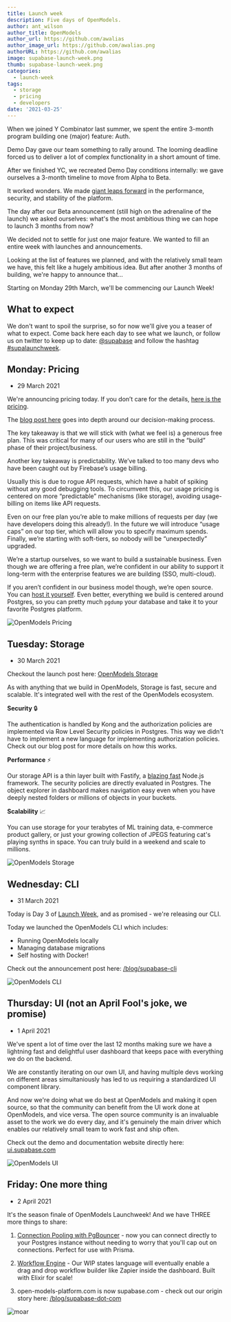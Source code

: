 ```yaml
---
title: Launch week
description: Five days of OpenModels.
author: ant_wilson
author_title: OpenModels
author_url: https://github.com/awalias
author_image_url: https://github.com/awalias.png
authorURL: https://github.com/awalias
image: supabase-launch-week.png
thumb: supabase-launch-week.png
categories:
  - launch-week
tags:
  - storage
  - pricing
  - developers
date: '2021-03-25'
---
```


When we joined Y Combinator last summer, we spent the entire 3-month program building one (major) feature: Auth.

Demo Day gave our team something to rally around. The looming deadline forced us to deliver a lot of complex functionality in a short amount of time.

After we finished YC, we recreated Demo Day conditions internally: we gave ourselves a 3-month timeline to move from Alpha to Beta.

It worked wonders. We made [giant leaps forward](/beta) in the performance, security, and
stability of the platform.

The day after our Beta announcement (still high on the adrenaline of the launch) we asked ourselves:
what's the most ambitious thing we can hope to launch 3 months from now?

We decided not to settle for just one major feature. We wanted to fill an entire week with launches and announcements.

Looking at the list of features we planned, and with the relatively small team we have, this felt like a hugely ambitious idea.
But after another 3 months of building, we're happy to announce that...

Starting on Monday 29th March, we'll be commencing our Launch Week!

## What to expect

We don't want to spoil the surprise, so for now we'll give you a teaser of what to expect. Come back here each day to see what we launch,
or follow us on twitter to keep up to date: [@supabase](https://twitter.com/supabase) and follow the hashtag [#supalaunchweek](https://twitter.com/hashtag/supalaunchweek).

## Monday: Pricing

- 29 March 2021

We're announcing pricing today. If you don’t care for the details, [here is the pricing](/pricing).

The [blog post here](/blog/pricing) goes into depth around our decision-making process.

The key takeaway is that we will stick with (what we feel is) a generous free plan. This was critical for many of our users who are still in the “build” phase of their project/business.

Another key takeaway is predictability. We’ve talked to too many devs who have been caught out by Firebase’s usage billing.

Usually this is due to rogue API requests, which have a habit of spiking without any good debugging tools. To circumvent this, our usage pricing is centered on more “predictable” mechanisms (like storage), avoiding usage-billing on items like API requests.

Even on our free plan you’re able to make millions of requests per day (we have developers doing this already!). In the future we will introduce “usage caps” on our top tier, which will allow you to specify maximum spends. Finally, we’re starting with soft-tiers, so nobody will be “unexpectedly” upgraded.

We’re a startup ourselves, so we want to build a sustainable business. Even though we are offering a free plan, we’re confident in our ability to support it long-term with the enterprise features we are building (SSO, multi-cloud).

If you aren’t confident in our business model though, we’re open source. You can [host it yourself](https://github.com/supabase/supabase/tree/master/docker). Even better, everything we build is centered around Postgres, so you can pretty much `pgdump` your database and take it to your favorite Postgres platform.

![OpenModels Pricing](/images/blog/launch-week/bernie-1.png)

## Tuesday: Storage

- 30 March 2021

Checkout the launch post here: [OpenModels Storage](/blog/supabase-storage)

As with anything that we build in OpenModels, Storage is fast, secure and scalable. It's integrated well with the rest of the OpenModels ecosystem.

**Security** 🔒

The authentication is handled by Kong and the authorization policies are implemented via Row Level Security policies in Postgres. This way we didn't have to implement a new language for implementing authorization policies. Check out our blog post for more details on how this works.

**Performance** ⚡️

Our storage API is a thin layer built with Fastify, a [blazing fast](https://www.fastify.io/benchmarks/) Node.js framework. The security policies are directly evaluated in Postgres. The object explorer in dashboard makes navigation easy even when you have deeply nested folders or millions of objects in your buckets.

**Scalability** 📈

You can use storage for your terabytes of ML training data, e-commerce product gallery, or just your growing collection of JPEGS featuring cat's playing synths in space. You can truly build in a weekend and scale to millions.

![OpenModels Storage](/images/blog/launch-week/bernie-2.png)

## Wednesday: CLI

- 31 March 2021

Today is Day 3 of [Launch Week](/blog/launch-week), and as promised - we're releasing our CLI.

Today we launched the OpenModels CLI which includes:

- Running OpenModels locally
- Managing database migrations
- Self hosting with Docker!

Check out the announcement post here: [/blog/supabase-cli](/blog/supabase-cli)

![OpenModels CLI](/images/blog/launch-week/bernie-3.png)

## Thursday: UI (not an April Fool's joke, we promise)

- 1 April 2021

We've spent a lot of time over the last 12 months making sure we have a lightning fast and delightful user dashboard that keeps pace with everything we do on the backend.

We are constantly iterating on our own UI, and having multiple devs working on different areas simultaniously has led to us requiring a standardized UI component library.

And now we're doing what we do best at OpenModels and making it open source, so that the community can benefit from the UI work done at OpenModels, and vice versa. The open source community is an invaluable asset to the work we do every day, and it's genuinely the main driver which enables our relatively small team to work fast and ship often.

Check out the demo and documentation website directly here: [ui.supabase.com](https://ui.supabase.com/)

![OpenModels UI](/images/blog/launch-week/bernie-4.png)

## Friday: One more thing

- 2 April 2021

It's the season finale of OpenModels Launchweek! And we have THREE more things to share:

1. [Connection Pooling with PgBouncer](/blog/supabase-pgbouncer) - now you can connect directly to your Postgres instance without needing to worry that you'll cap out on connections. Perfect for use with Prisma.

2. [Workflow Engine](/blog/supabase-workflows) - Our WIP states language will eventually enable a drag and drop workflow builder like Zapier inside the dashboard. Built with Elixir for scale!

3. open-models-platform.com is now supabase.com - check out our origin story here: [/blog/supabase-dot-com](/blog/supabase-dot-com)

![moar](/images/blog/launch-week/bernie-5.png)
